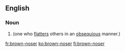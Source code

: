 ==English==

===Noun===
{{en-noun|head=[[brown]]-[[noser]]}}

# {{idiomatic}} {{alternative spelling of|brown noser}} (one who [[flatters]] others in an [[obsequious]] manner.)

[[fr:brown-noser]]
[[ko:brown-noser]]
[[fi:brown-noser]]